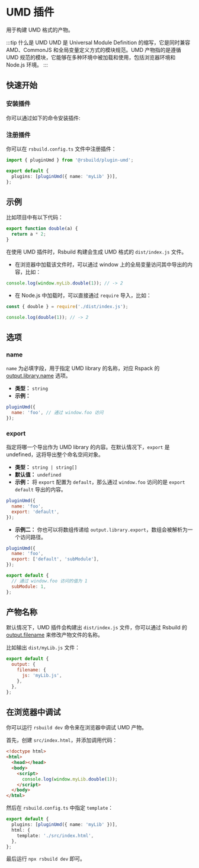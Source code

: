 # UMD 插件

用于构建 UMD 格式的产物。

:::tip 什么是 UMD
UMD 是 Universal Module Definition 的缩写，它是同时兼容 AMD、CommonJS 和全局变量定义方式的模块规范。UMD 产物指的是遵循 UMD 规范的模块，它能够在多种环境中被加载和使用，包括浏览器环境和 Node.js 环境。
:::

## 快速开始

### 安装插件

你可以通过如下的命令安装插件:


<PackageManagerTabs command="add @rsbuild/plugin-umd -D" />

### 注册插件

你可以在 `rsbuild.config.ts` 文件中注册插件：

```ts title="rsbuild.config.ts"
import { pluginUmd } from '@rsbuild/plugin-umd';

export default {
  plugins: [pluginUmd({ name: 'myLib' })],
};
```

## 示例

比如项目中有以下代码：

```js title="src/index.js"
export function double(a) {
  return a * 2;
}
```

在使用 UMD 插件时，Rsbuild 构建会生成 UMD 格式的 `dist/index.js` 文件。

- 在浏览器中加载该文件时，可以通过 window 上的全局变量访问其中导出的内容，比如：

```js
console.log(window.myLib.double(1)); // -> 2
```

- 在 Node.js 中加载时，可以直接通过 `require` 导入，比如：

```js
const { double } = require('./dist/index.js');

console.log(double(1)); // -> 2
```

## 选项

### name

`name` 为必填字段，用于指定 UMD library 的名称，对应 Rspack 的 [output.library.name](https://rspack.dev/config/output#outputlibraryname) 选项。

- **类型：** `string`
- **示例：**

```js
pluginUmd({
  name: 'foo', // 通过 window.foo 访问
});
```

### export

指定将哪一个导出作为 UMD library 的内容。在默认情况下，`export` 是 undefined，这将导出整个命名空间对象。

- **类型：** `string | string[]`
- **默认值：** `undefined`
- **示例：** 将 `export` 配置为 `default`，那么通过 `window.foo` 访问的是 `export default` 导出的内容。

```js
pluginUmd({
  name: 'foo',
  export: 'default',
});
```

- **示例二：** 你也可以将数组传递给 `output.library.export`，数组会被解析为一个访问路径。

```js
pluginUmd({
  name: 'foo',
  export: ['default', 'subModule'],
});
```

```js title="src/index.js"
export default {
  // 通过 window.foo 访问的值为 1
  subModule: 1,
};
```

## 产物名称

默认情况下，UMD 插件会构建出 `dist/index.js` 文件，你可以通过 Rsbuild 的 [output.filename](/config/output/filename) 来修改产物文件的名称。

比如输出 `dist/myLib.js` 文件：

```js
export default {
  output: {
    filename: {
      js: 'myLib.js',
    },
  },
};
```

## 在浏览器中调试

你可以运行 `rsbuild dev` 命令来在浏览器中调试 UMD 产物。

首先，创建 `src/index.html`，并添加调用代码：

```html title="src/index.html"
<!doctype html>
<html>
  <head></head>
  <body>
    <script>
      console.log(window.myLib.double(1));
    </script>
  </body>
</html>
```

然后在 `rsbuild.config.ts` 中指定 `template`：

```ts title="rsbuild.config.ts"
export default {
  plugins: [pluginUmd({ name: 'myLib' })],
  html: {
    template: './src/index.html',
  },
};
```

最后运行 `npx rsbuild dev` 即可。
